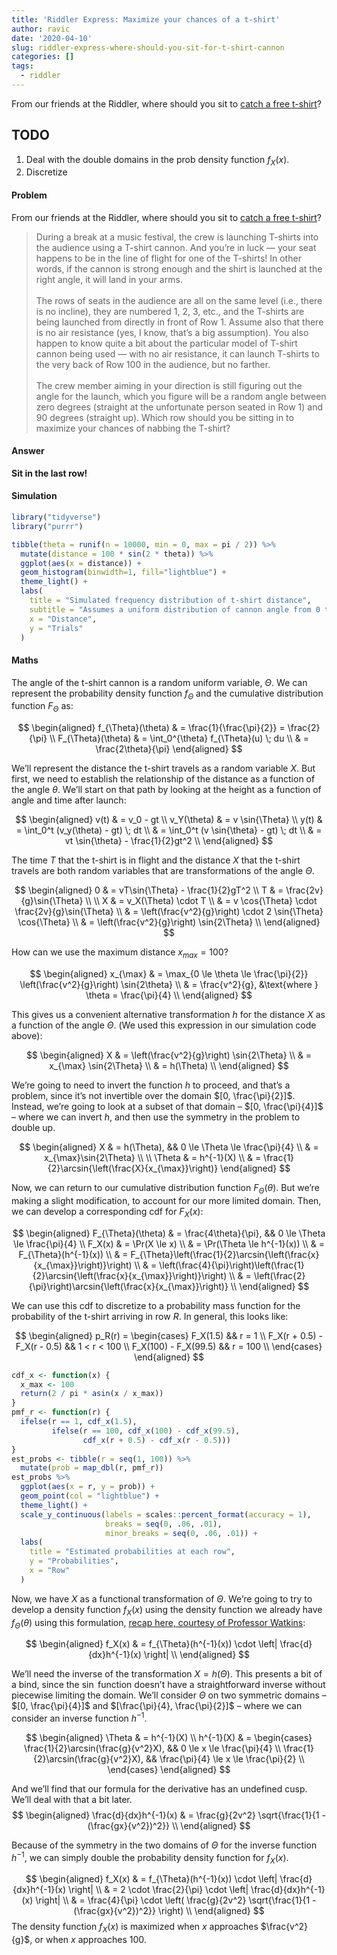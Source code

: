 ```yaml
---
title: 'Riddler Express: Maximize your chances of a t-shirt'
author: ravic
date: '2020-04-10'
slug: riddler-express-where-should-you-sit-for-t-shirt-cannon
categories: []
tags:
  - riddler
---
```


From our friends at the Riddler, where should you sit to [catch a free t-shirt](https://fivethirtyeight.com/features/can-you-catch-the-free-t-shirt/)?

<!--more-->

## TODO

1. Deal with the double domains in the prob density function $f_X(x)$.
2. Discretize


#### Problem

From our friends at the Riddler, where should you sit to [catch a free t-shirt](https://fivethirtyeight.com/features/can-you-catch-the-free-t-shirt/)?

> During a break at a music festival, the crew is launching T-shirts into the audience using a T-shirt cannon. And you’re in luck — your seat happens to be in the line of flight for one of the T-shirts! In other words, if the cannon is strong enough and the shirt is launched at the right angle, it will land in your arms. \
\
The rows of seats in the audience are all on the same level (i.e., there is no incline), they are numbered 1, 2, 3, etc., and the T-shirts are being launched from directly in front of Row 1. Assume also that there is no air resistance (yes, I know, that’s a big assumption). You also happen to know quite a bit about the particular model of T-shirt cannon being used — with no air resistance, it can launch T-shirts to the very back of Row 100 in the audience, but no farther. \
\
The crew member aiming in your direction is still figuring out the angle for the launch, which you figure will be a random angle between zero degrees (straight at the unfortunate person seated in Row 1) and 90 degrees (straight up). Which row should you be sitting in to maximize your chances of nabbing the T-shirt?

#### Answer
**Sit in the last row!**

#### Simulation

```r
library("tidyverse")
library("purrr")
```

```r
tibble(theta = runif(n = 10000, min = 0, max = pi / 2)) %>%
  mutate(distance = 100 * sin(2 * theta)) %>%
  ggplot(aes(x = distance)) +
  geom_histogram(binwidth=1, fill="lightblue") +
  theme_light() +
  labs(
    title = "Simulated frequency distribution of t-shirt distance",
    subtitle = "Assumes a uniform distribution of cannon angle from 0 to 90°",
    x = "Distance",
    y = "Trials"
  ) 
```

#### Maths


The angle of the t-shirt cannon is a random uniform variable, $\Theta$.
We can represent the probability density function $f_{\Theta}$ and the 
cumulative distribution function $F_{\Theta}$ as:

$$
\begin{aligned}
f_{\Theta}(\theta) & = \frac{1}{\frac{\pi}{2}} = \frac{2}{\pi} \\
F_{\Theta}(\theta) & = \int_0^{\theta} f_{\Theta}(u) \; du \\
& = \frac{2\theta}{\pi}
\end{aligned}
$$


We'll represent the distance the t-shirt travels as a random variable $X$.
But first, we need to establish the relationship of the distance as a 
function of the angle $\theta$. We'll start on that path by looking at the
height as a function of angle and time after launch:




$$
\begin{aligned}
v(t) & =  v_0 - gt \\
v_Y(\theta) & = v \sin{\Theta} \\
y(t) & = \int_0^t (v_y(\theta) - gt) \; dt \\
& = \int_0^t (v \sin{\theta} - gt) \; dt \\
& = vt \sin{\theta} - \frac{1}{2}gt^2 \\
\end{aligned}
$$

The time $T$ that the t-shirt is in flight and the distance $X$ that the 
t-shirt travels are both random variables that are transformations of the
angle $\Theta$. 

$$
\begin{aligned}
0 & = vT\sin{\Theta} - \frac{1}{2}gT^2 \\
T & = \frac{2v}{g}\sin{\Theta} \\
\\
X & = v_X(\Theta) \cdot T \\
& = v \cos{\Theta} \cdot \frac{2v}{g}\sin{\Theta} \\
& = \left(\frac{v^2}{g}\right) \cdot 2 \sin{\Theta} \cos{\Theta} \\
& = \left(\frac{v^2}{g}\right) \sin{2\Theta} \\
\end{aligned}
$$

How can we use the maximum distance $x_{max} = 100$? 

$$
\begin{aligned}
x_{\max} & = \max_{0 \le \theta \le \frac{\pi}{2}} \left(\frac{v^2}{g}\right) \sin{2\theta} \\
& = \frac{v^2}{g}, &\text{where } \theta = \frac{\pi}{4} \\
\end{aligned}
$$

This gives us a convenient alternative transformation $h$ for the distance
$X$ as a function of the angle $\Theta$. (We used this expression in our 
simulation code above):

$$ 
\begin{aligned}
X & = \left(\frac{v^2}{g}\right) \sin{2\Theta} \\
& = x_{\max} \sin{2\Theta} \\
& = h(\Theta) \\
\end{aligned}
$$

We're going to need to invert the function $h$ to proceed, and that's a 
problem, since it's not invertible over the domain $[0, \frac{\pi}{2}]$. 
Instead, we're going to look at a subset of that domain -- 
$[0, \frac{\pi}{4}]$ -- where we can invert $h$, and then use the
symmetry in the problem to double up.

$$
\begin{aligned}
X & = h(\Theta), && 0 \le \Theta \le \frac{\pi}{4} \\
& = x_{\max}\sin{2\Theta} \\
\\
\Theta & = h^{-1}(X) \\
& = \frac{1}{2}\arcsin{\left(\frac{X}{x_{\max}}\right)}
\end{aligned}
$$


Now, we can return to our cumulative distribution function 
$F_{\Theta}(\theta)$. But we're making a slight modification, to account 
for our more limited domain. Then, we can develop a corresponding cdf for
$F_X(x)$:

$$
\begin{aligned}
F_{\Theta}(\theta) & = \frac{4\theta}{\pi}, && 0 \le \Theta \le \frac{\pi}{4} \\
F_X(x) & = \Pr(X \le x) \\
& = \Pr(\Theta \le h^{-1}(x)) \\
& = F_{\Theta}(h^{-1}(x)) \\
& = F_{\Theta}\left(\frac{1}{2}\arcsin{\left(\frac{x}{x_{\max}}\right)}\right) \\
& = \left(\frac{4}{\pi}\right)\left(\frac{1}{2}\arcsin{\left(\frac{x}{x_{\max}}\right)}\right) \\
& = \left(\frac{2}{\pi}\right)\arcsin{\left(\frac{x}{x_{\max}}\right)} \\
\end{aligned}
$$


We can use this cdf to discretize to a probability mass function for the 
probability of the t-shirt arriving in row $R$. In general, this looks like:

$$
\begin{aligned}
p_R(r) = \begin{cases}
  F_X(1.5) && r = 1 \\
  F_X(r + 0.5) - F_X(r - 0.5) && 1 < r < 100 \\
  F_X(100) - F_X(99.5) && r = 100 \\
  \end{cases}
\end{aligned}
$$

```r
cdf_x <- function(x) {
  x_max <- 100
  return(2 / pi * asin(x / x_max))
}
pmf_r <- function(r) {
  ifelse(r == 1, cdf_x(1.5), 
         ifelse(r == 100, cdf_x(100) - cdf_x(99.5), 
                cdf_x(r + 0.5) - cdf_x(r - 0.5)))
}
est_probs <- tibble(r = seq(1, 100)) %>%
  mutate(prob = map_dbl(r, pmf_r))
est_probs %>%
  ggplot(aes(x = r, y = prob)) + 
  geom_point(col = "lightblue") +
  theme_light() +
  scale_y_continuous(labels = scales::percent_format(accuracy = 1), 
                     breaks = seq(0, .06, .01),
                     minor_breaks = seq(0, .06, .01)) +
  labs(
    title = "Estimated probabilities at each row",
    y = "Probabilities",
    x = "Row"
  )
```



Now, we have $X$ as a functional transformation of $\Theta$. We're going to
try to develop a density function $f_X(x)$ using the density function we 
already have $f_{\Theta}(\theta)$ using this formulation, 
[recap here, courtesy of Professor Watkins](https://www.math.arizona.edu/~jwatkins/f-transform.pdf):

$$
\begin{aligned}
f_X(x) & = f_{\Theta}(h^{-1}(x)) \cdot \left| \frac{d}{dx}h^{-1}(x) \right| \\
\end{aligned}
$$

We'll need the inverse of the transformation $X = h(\Theta)$. This presents
a bit of a bind, since the $\sin$ function doesn't have a straightforward
inverse without piecewise limiting the domain. We'll consider $\Theta$ on two 
symmetric domains -- $[0, \frac{\pi}{4}]$ and $[\frac{\pi}{4}, \frac{\pi}{2}]$ -- 
where we can consider an inverse function $h^{-1}$.

$$
\begin{aligned}
\Theta & = h^{-1}(X)  \\
h^{-1}(X) & = \begin{cases}
  \frac{1}{2}\arcsin(\frac{g}{v^2}X), && 0 \le x \le \frac{\pi}{4} \\
  \frac{1}{2}\arcsin(\frac{g}{v^2}X), && \frac{\pi}{4} \le x \le \frac{\pi}{2} \\
  \end{cases}
\end{aligned}
$$


And we'll find that our formula for the derivative has an undefined cusp.
We'll deal with that a bit later.
$$
\begin{aligned}
\frac{d}{dx}h^{-1}(x) & = \frac{g}{2v^2} \sqrt{\frac{1}{1 - (\frac{gx}{v^2})^2}} \\
\end{aligned}
$$


Because of the symmetry in the two domains of $\Theta$ for the inverse 
function $h^{-1}$, we can simply double the probability density function
for $f_X(x)$. 

$$
\begin{aligned}
f_X(x) & = f_{\Theta}(h^{-1}(x)) \cdot \left| \frac{d}{dx}h^{-1}(x) \right| \\
& = 2 \cdot \frac{2}{\pi} \cdot \left| \frac{d}{dx}h^{-1}(x) \right| \\
& = \frac{4}{\pi} \cdot \left( \frac{g}{2v^2} \sqrt{\frac{1}{1 - (\frac{gx}{v^2})^2}} \right) \\
\end{aligned}
$$
The density function $f_X(x)$ is maximized when $x$ approaches $\frac{v^2}{g}$, or when $x$ approaches 100.


